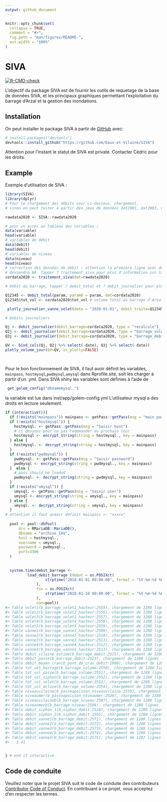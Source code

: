 ```yaml
---
output: github_document
---
```


<!-- README.md is generated from README.Rmd. Please edit that file -->

```r
knitr::opts_chunk$set(
  collapse = TRUE,
  comment = "#>",
  fig.path = "man/figures/README-",
  out.width = "100%"
)
```

# SIVA

<!-- badges: start -->
[![R-CMD-check](https://github.com/cedricbriandgithub/SIVA/actions/workflows/R-CMD-check.yaml/badge.svg)](https://github.com/cedricbriandgithub/SIVA/actions/workflows/R-CMD-check.yaml)
<!-- badges: end -->

L'objectif du package SIVA est de fournir les outils de requetage de la base de données SIVA, et les principaux graphiques permettant l'exploitation du barrage d'Arzal et la gestion des inondations.

## Installation

On peut installer le package SIVA à partir de [GitHub](https://github.com/)
avec:

``` r
# install.packages("devtools")
devtools::install_github("https://github.com/Eaux-et-Vilaine/SIVA")
```

Attention pour l'instant le statut de SIVA est private. Contacter Cédric pour
les droits. 

## Example

Exemple d'utilisation de SIVA :

```r

library(SIVA)
library(dplyr)
# Pour le chargement des débits voir ci-dessous, chargement,
# sinon on peut tester à partir des jeux de données dat2001, dat2003, dat2019.

rawdata2020 <- SIVA::rawdata2020

# pour un accès au tableau des variables : 
data(variable)
head(variable)
# variables de débit
data(debit)
head(debit)
# variables de niveau
data(niveau)
head(niveau)
# correction des données de débit : attention la première ligne avec des données de volumes 
# deviendra NA. Tapper ? traitement_siva pour plus d'information sur la fonction
cordata2020 <- traitement_siva(dat=rawdata2020)

# Débit du barrage, tapper ? debit_total et ? debit_journalier pour plus d'informations

Q12345 <- debit_total(param, param0 = param, dat=cordata2020)
Q12345$tot_vol <- cordata2020$tot_vol # volume total au barrage d'Arzal

 plotly_journalier_vanne_volet(date = "2020-01-01", debit_traite=Q12345, is_plotly=FALSE)

# Débits journaliers

Qj <- debit_journalier(debit_barrage=cordata2020, type = "recalcule")
Q2j <- debit_journalier(debit_barrage=cordata2020, type = "barrage_volume")
Q3j <- debit_journalier(debit_barrage=cordata2020, type = "barrage_debit")

QV <- bind_cols(Qj, Q2j %>% select(-date), Q3j %>% select(-date))     
plotly_volume_jour(QV=QV, is_plotly=FALSE)



```

##
Pour le bon fonctionnement de SIVA, il faut avoir définit les variables,
`mainpass`, `hostmysql`,`pwdmysql`,`umysql` dans Rprofile.site, soit les charger
à partir d'un .yml.
Dans SIVA shiny les variables sont définies à l'aide de

```r
 get_golem_config("dbnamemysql.")
```
 la variable est lue dans inst/app/golem-config.yml  L'utilisateur mysql a des
droits en lecture seulement.

```r
if (interactive()){
  if (!exists("mainpass")) mainpass <- getPass::getPass(msg = "main password")
  if (!exists("hostmysql")) {
    hostmysql. <- getPass::getPass(msg = "Saisir host")
    # ci dessous pour ne pas redemander au prochain tour
    hostmysql <- encrypt_string(string = hostmysql., key = mainpass)
  } else {
    hostmysql. <- decrypt_string(string = hostmysql, key = mainpass)
  }
  if (!exists("pwdmysql")) {
    pwdmysql. <- getPass::getPass(msg = "Saisir password")
    pwdmysql <- encrypt_string(string = pwdmysql., key = mainpass)
  }  else {
    # pass should be loaded
    pwdmysql. <- decrypt_string(string = pwdmysql, key = mainpass)
  }
  if (!exists("umysql")) {
    umysql. <- getPass::getPass(msg = "Saisir user")
    umysql <- encrypt_string(string = umysql., key = mainpass)
  } else {
    umysql. <- decrypt_string(string = umysql, key = mainpass)
  }
# attention il faut avaoir définit mainpass <- "xxxxx"
  
  pool <- pool::dbPool(
      drv = RMariaDB::MariaDB(),
      dbname = "archive_IAV",
      host = hostmysql.,
      username = umysql.,
      password = pwdmysql.,
      port=3306
  )
  
  
  system.time(debit_barrage <-
          load_debit_barrage (debut = as.POSIXct(
                  strptime("2018-01-01 00:00:00", format = "%Y-%m-%d %H:%M:%S")
              ),
              fin = as.POSIXct(
                  strptime("2018-01-10 00:00:00", format = "%Y-%m-%d %H:%M:%S")
              ),
              con=pool))
#> Table volet1(b_barrage_volet1_hauteur:2555), chargement de 1288 lignes 
#> Table volet2(b_barrage_volet2_hauteur:2556), chargement de 1288 lignes 
#> Table volet3(b_barrage_volet3_hauteur:2557), chargement de 1288 lignes 
#> Table volet4(b_barrage_volet4_hauteur:2558), chargement de 1288 lignes 
#> Table volet5(b_barrage_volet5_hauteur:2559), chargement de 1288 lignes 
#> Table vanne1(b_barrage_vanne1_hauteur:2509), chargement de 1288 lignes 
#> Table vanne2(b_barrage_vanne2_hauteur:2510), chargement de 1288 lignes 
#> Table vanne3(b_barrage_vanne3_hauteur:2511), chargement de 1288 lignes 
#> Table vanne4(b_barrage_vanne4_hauteur:2512), chargement de 1288 lignes 
#> Table vanne5(b_barrage_vanne5_hauteur:2513), chargement de 1288 lignes 
#> Table debit_vilaine_estime(b_barrage_debit:2515), chargement de 1288 lignes 
#> Table debit_passe(b_barrage_debit:2523), chargement de 1288 lignes 
#> Table debit_moyen_cran(b_pont_de_cran_debit:1900), chargement de 1288 lignes 
#> Table tot_vol_barrage(b_barrage_volume:2550), chargement de 1288 lignes 
#> Table tot_vol_passe(b_barrage_volume:2551), chargement de 1288 lignes 
#> Table tot_vol_siphon(b_barrage_volume:2552), chargement de 1288 lignes 
#> Table tot_vol_volet(b_barrage_volume:2553), chargement de 1288 lignes 
#> Table tot_vol_ecluse(b_barrage_volume:2554), chargement de 1288 lignes 
#> Table niveauvilaine(b_passeapoisson_niveauvilaine:2519), chargement de 1288 lignes 
#> Table niveaumer(b_passeapoisson_niveaumer:2520), chargement de 1288 lignes 
#> Table niveauvilaineb(b_barrage_niveau:2507), chargement de 1288 lignes 
#> Table niveaumerb(b_barrage_niveau:2508), chargement de 1288 lignes 
#> Table debit_siphon_1(b_siphon_debit:1528), chargement de 1288 lignes 
#> Table debit_siphon_2(b_siphon_debit:1565), chargement de 1288 lignes 
#> Table debit_vanne1(b_barrage_debit:2571), chargement de 1288 lignes 
#> Table debit_vanne2(b_barrage_debit:2572), chargement de 1288 lignes 
#> Table debit_vanne3(b_barrage_debit:2573), chargement de 1288 lignes 
#> Table debit_vanne4(b_barrage_debit:2574), chargement de 1288 lignes 
#> Table debit_vanne5(b_barrage_debit:2575), chargement de 1287 lignes 
#>   3.41


} # end if interactive


```




## Code de conduite

Veuillez noter que le projet SIVA suit le code de conduite des contributeurs [Contributor Code of Conduct](https://contributor-covenant.org/version/2/1/CODE_OF_CONDUCT.html). En contribuant à ce projet, vous acceptez d'en respecter les termes.


